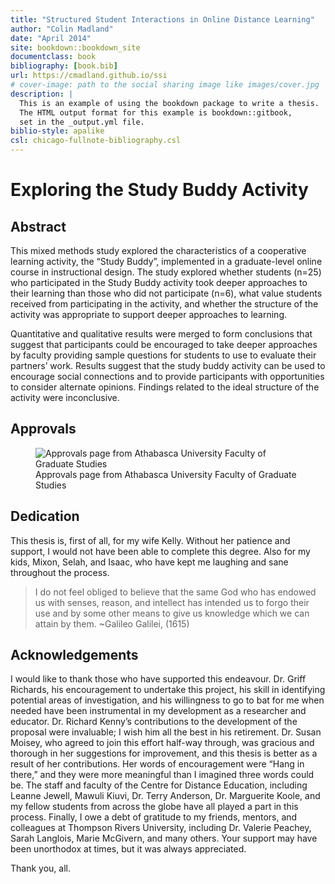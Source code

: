 ```yaml
--- 
title: "Structured Student Interactions in Online Distance Learning"
author: "Colin Madland"
date: "April 2014"
site: bookdown::bookdown_site
documentclass: book
bibliography: [book.bib]
url: https://cmadland.github.io/ssi
# cover-image: path to the social sharing image like images/cover.jpg
description: |
  This is an example of using the bookdown package to write a thesis.
  The HTML output format for this example is bookdown::gitbook,
  set in the _output.yml file.
biblio-style: apalike
csl: chicago-fullnote-bibliography.csl
---
```


# Exploring the Study Buddy Activity {-}

## Abstract {-}


This mixed methods study explored the characteristics of a cooperative learning activity, the “Study Buddy”, implemented in a graduate-level online course in instructional design. The study explored whether students (n=25) who participated in the Study Buddy activity took deeper approaches to their learning than those who did not participate (n=6), what value students received from participating in the activity, and whether the structure of the activity was appropriate to support deeper approaches to learning.

Quantitative and qualitative results were merged to form conclusions that suggest that participants could be encouraged to take deeper approaches by faculty providing sample questions for students to use to evaluate their partners’ work. Results suggest that the study buddy activity can be used to encourage social connections and to provide participants with opportunities to consider alternate opinions. Findings related to the ideal structure of the activity were inconclusive.

## Approvals {-}

![Approvals page from Athabasca University Faculty of Graduate Studies](assets/Approvals.png "Approvals page from Athabasca University Faculty of Graduate Studies")

## Dedication {-}


This thesis is, first of all, for my wife Kelly. Without her patience and support, I would not have been able to complete this degree. Also for my kids, Mixon, Selah, and Isaac, who have kept me laughing and sane throughout the process.

> I do not feel obliged to believe that the same God who has endowed us with senses, reason, and intellect has intended us to forgo their use and by some other means to give us knowledge which we can attain by them. ~Galileo Galilei, (1615)

## Acknowledgements {-}


I would like to thank those who have supported this endeavour. Dr. Griff Richards, his encouragement to undertake this project, his skill in identifying potential areas of investigation, and his willingness to go to bat for me when needed have been instrumental in my development as a researcher and educator. Dr. Richard Kenny’s contributions to the development of the proposal were invaluable; I wish him all the best in his retirement. Dr. Susan Moisey, who agreed to join this effort half-way through, was gracious and thorough in her suggestions for improvement, and this thesis is better as a result of her contributions. Her words of encouragement were “Hang in there,” and they were more meaningful than I imagined three words could be. The staff and faculty of the Centre for Distance Education, including Leanne Jewell, Mawuli Kiuvi, Dr. Terry Anderson, Dr. Marguerite Koole, and my fellow students from across the globe have all played a part in this process. Finally, I owe a debt of gratitude to my friends, mentors, and colleagues at Thompson Rivers University, including Dr. Valerie Peachey, Sarah Langlois, Marie McGivern, and many others. Your support may have been unorthodox at times, but it was always appreciated.

Thank you, all.
